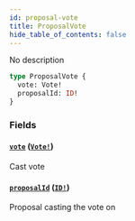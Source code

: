 ```yaml
---
id: proposal-vote
title: ProposalVote
hide_table_of_contents: false
---
```



No description

```graphql
type ProposalVote {
  vote: Vote!
  proposalId: ID!
}
```


### Fields

#### [`vote`](#) ([`Vote!`](/mainnet/api/graphql/objects/vote))

Cast vote


#### [`proposalId`](#) ([`ID!`](/mainnet/api/graphql/scalars/id))

Proposal casting the vote on




